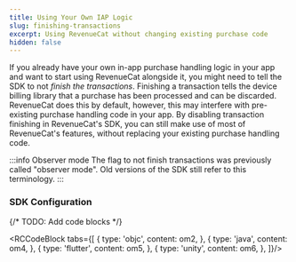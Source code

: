 ```yaml
---
title: Using Your Own IAP Logic
slug: finishing-transactions
excerpt: Using RevenueCat without changing existing purchase code
hidden: false
---
```


If you already have your own in-app purchase handling logic in your app and want to start using RevenueCat alongside it, you might need to tell the SDK to not *finish the transactions*. Finishing a transaction tells the device billing library that a purchase has been processed and can be discarded. RevenueCat does this by default, however, this may interfere with pre-existing purchase handling code in your app. By disabling transaction finishing in RevenueCat's SDK, you can still make use of most of RevenueCat's features, without replacing your existing purchase handling code.

:::info Observer mode
The flag to not finish transactions was previously called "observer mode". Old versions of the SDK still refer to this terminology.
:::

### SDK Configuration

{/* TODO: Add code blocks */}

<RCCodeBlock tabs={[
    {
        type: 'objc',
        content: om2,
    },
    {
        type: 'java',
        content: om4,
    },
    {
        type: 'flutter',
        content: om5,
    },
    {
        type: 'unity',
        content: om6,
    },
]}/>
